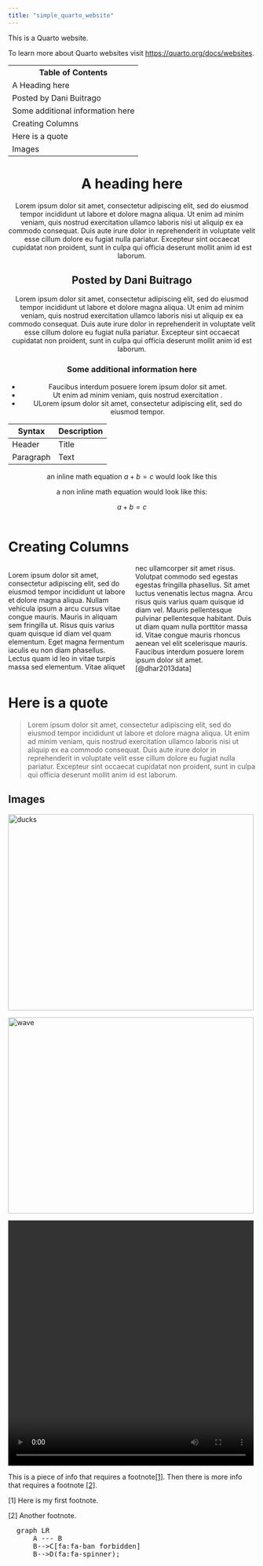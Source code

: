 ```yaml
---
title: "simple_quarto_website"
---
```


This is a Quarto website.

To learn more about Quarto websites visit <https://quarto.org/docs/websites>.

<html>
<body>
    <table>
    <tr>
        <th>Table of Contents</th>
        
    </tr>
    <tr>
        <td> A Heading here </td>
        
    </tr>
    <tr>
        <td>Posted by Dani Buitrago </td>

    </tr>
    <tr>
        <td>Some additional information here</td>

    </tr>
    <tr>
        <td>Creating Columns</td>

    </tr>
    <tr>
        <td>Here is a quote</td>

    </tr>
    <tr>
        <td>Images</td>
        
    </tr>
    </table>

  <header>
    
    <h1>A heading here</h1>
    <p>
    Lorem ipsum dolor sit amet, consectetur adipiscing elit, sed do eiusmod tempor incididunt ut labore et dolore magna aliqua. Ut enim ad minim veniam, quis nostrud exercitation ullamco laboris nisi ut aliquip ex ea commodo consequat. Duis aute irure dolor in reprehenderit in voluptate velit esse cillum dolore eu fugiat nulla pariatur. Excepteur sint occaecat cupidatat non proident, sunt in culpa qui officia deserunt mollit anim id est laborum.
    </p>
    <h2>Posted by Dani Buitrago</h2>
    <p>
    Lorem ipsum dolor sit amet, consectetur adipiscing elit, sed do eiusmod tempor incididunt ut labore et dolore magna aliqua. Ut enim ad minim veniam, quis nostrud exercitation ullamco laboris nisi ut aliquip ex ea commodo consequat. Duis aute irure dolor in reprehenderit in voluptate velit esse cillum dolore eu fugiat nulla pariatur. Excepteur sint occaecat cupidatat non proident, sunt in culpa qui officia deserunt mollit anim id est laborum.
    </p>
    <h3>Some additional information here</h3>
    <p>
    <ul>
  <li>Faucibus interdum posuere lorem ipsum dolor sit amet.</li>
  <li>Ut enim ad minim veniam, quis nostrud exercitation .</li>
  <li>ULorem ipsum dolor sit amet, consectetur adipiscing elit, sed do eiusmod tempor.</li>
  </ul>
    </p>

| Syntax      | Description |
| ----------- | ----------- |
| Header      | Title       |
| Paragraph   | Text        |
    
<p>
an inline math equation $a + b = c$ would look like this
</p>

<p>
a non inline math equation would look like this:

$$ a+ b = c $$
</p>

  </header>

</body>

<head>
<style>
.newspaper {
  column-count: 2;
}
</style>
</head>
<body>

<h1>Creating Columns</h1>

<div class="newspaper">
Lorem ipsum dolor sit amet, consectetur adipiscing elit, sed do eiusmod tempor incididunt ut labore et dolore magna aliqua. Nullam vehicula ipsum a arcu cursus vitae congue mauris. Mauris in aliquam sem fringilla ut. Risus quis varius quam quisque id diam vel quam elementum. Eget magna fermentum iaculis eu non diam phasellus. Lectus quam id leo in vitae turpis massa sed elementum. Vitae aliquet nec ullamcorper sit amet risus. Volutpat commodo sed egestas egestas fringilla phasellus. Sit amet luctus venenatis lectus magna. Arcu risus quis varius quam quisque id diam vel. Mauris pellentesque pulvinar pellentesque habitant. Duis ut diam quam nulla porttitor massa id. Vitae congue mauris rhoncus aenean vel elit scelerisque mauris. Faucibus interdum posuere lorem ipsum dolor sit amet.[@dhar2013data]
</div>


<h1>Here is a quote</h1>

<blockquote cite="https://loremipsum.io/">
Lorem ipsum dolor sit amet, consectetur adipiscing elit, sed do eiusmod tempor incididunt ut labore et dolore magna aliqua. Ut enim ad minim veniam, quis nostrud exercitation ullamco laboris nisi ut aliquip ex ea commodo consequat. Duis aute irure dolor in reprehenderit in voluptate velit esse cillum dolore eu fugiat nulla pariatur. Excepteur sint occaecat cupidatat non proident, sunt in culpa qui officia deserunt mollit anim id est laborum.
</blockquote>

<h2>Images</h2>
<img src="images/ducks.png" alt="ducks" width="500" height="400">
<p></p>
<img src="images/wave.png" alt="wave" width="500" height="400">

<video width="500px" height="500px" controls="controls">
        <source src="images/ocean.mp4" type="video/mp4" />
       </video>


<p>This is a piece of info that requires a footnote<a href="#footnote-1">[1]</a>. Then there is more info that requires a footnote <a href="#footnote-2">[2]</a>.</p>

<p id="footnote-1">[1] Here is my first footnote.</p>
<p id="footnote-2">[2] Another footnote.</p>

</body>

</html>


<html lang="en">
  <body>
    <pre class="mermaid">
  graph LR
      A --- B
      B-->C[fa:fa-ban forbidden]
      B-->D(fa:fa-spinner);
    </pre>
    <script type="module">
      import mermaid from 'https://cdn.jsdelivr.net/npm/mermaid@10/dist/mermaid.esm.min.mjs';
    </script>
  </body>
</html>




